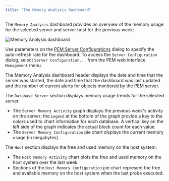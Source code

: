 ```yaml
---
title: "The Memory Analysis Dashboard"
---
```


<div id="memory_analysis_dashboard" class="registered_link"></div>


The `Memory Analysis` dashboard provides an overview of the memory usage for the selected server and server host for the previous week:

![Memory Analysis dashboard](../../images/memory_analysis_dashboard.png)

Use parameters on the [PEM Server Configurations](../../04_toc_pem_features/02_pem_server_config/#pem_server_config) dialog to specify the auto-refresh rate for the dashboard. To access the `Server Configuration` dialog, select `Server Configuration...` from the PEM web interface `Management` menu.

The Memory Analysis dashboard header displays the date and time that the server was started, the date and time that the dashboard was last updated and the number of current alerts for objects monitored by the PEM server.

The `Database Server` section displays memory usage trends for the selected server.

-   The `Server Memory Activity` graph displays the previous week's activity on the server; the `Legend` at the bottom of the graph provide a key to the colors used to chart information for each database. A vertical key on the left side of the graph indicates the actual block count for each value.
-   The `Server Memory Configuration` pie chart displays the current memory usage (in megabytes).

The `Host` section displays the free and used memory on the host system:

-   The `Host Memory Activity` chart plots the free and used memory on the host system over the last week.
-   Sections of the `Host Memory Configuration` pie chart represent the free and available memory on the host system when the last probe executed.
